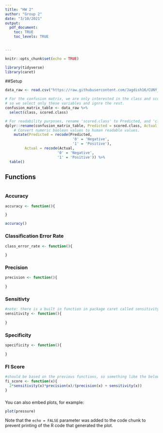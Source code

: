 ```yaml
---
title: "HW 2"
author: "Group 2"
date: "3/10/2021"
output: 
  pdf_document:
    toc: TRUE
    toc_levels: TRUE
    

---
```


```r
knitr::opts_chunk$set(echo = TRUE)

library(tidyverse)
library(caret)

```

##Setup


```r
data_raw <- read.csv("https://raw.githubusercontent.com/Jagdish16/CUNY_DATA_621/main/homework_2/classification-output-data.csv")
```

```r
# For the confusion matrix, we are only interested in the class and scored.class variables,
# so we select only these variables and ignre the rest.
confusion_matrix_table <- data_raw %>% 
  select(class, scored.class)

# For readability purposes, rename 'scored.class' to Predicted, and 'class' to Actual.
dplyr::rename(confusion_matrix_table, Predicted = scored.class, Actual = class) %>%
    # Convert numeric boolean values to human readable values.
    mutate(Predicted = recode(Predicted,
                               '0' = 'Negative', 
                               '1' = 'Positive'),
         Actual = recode(Actual,
                        '0' = 'Negative', 
                        '1' = 'Positive')) %>%
  table()
```


## Functions

```{}
```

### Accuracy
```r

accuracy <- function(){

}

accuracy()

```
### Classification Error Rate
```r

class_error_rate <- function(){
  
}

```
### Precision
```r

precision <- function(){
  
}

```
### Sensitivty
```r
#note: there is a built in function in package caret called sensitivity
sensitivity <- function(){
  
} 
```
### Specificity
```r

specificity <- function(){
  
}
```
### FI Score
```r
#should be based on the previous functions, so something like the below...
fi_score <- function(x){
  2*sensitivity(x)*precision(x)/(precision(x) + sensitivity(x))
}
```
###

You can also embed plots, for example:

```r
plot(pressure)
```

Note that the `echo = FALSE` parameter was added to the code chunk to prevent printing of the R code that generated the plot.
